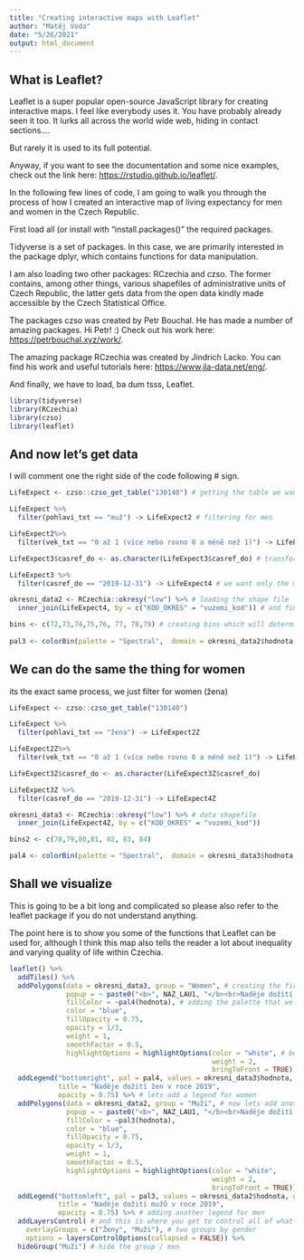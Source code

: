 ```yaml
---
title: "Creating interactive maps with Leaflet"
author: "Matěj Voda"
date: "5/26/2021"
output: html_document
---
```


## What is Leaflet? 

Leaflet is a super popular open-source JavaScript library for creating interactive maps. I feel like everybody uses it. You have probably already seen it too. It lurks all across the world wide web, hiding in contact sections.... 

But rarely it is used to its full potential. 

Anyway, if you want to see the documentation and some nice examples, check out the link here: <https://rstudio.github.io/leaflet/>. 

In the following few lines of code, I am going to walk you through the process of how I created an interactive map of living expectancy for men and women in the Czech Republic. 

First load all (or install with "install.packages()" the required packages.

Tidyverse is a set of packages. In this case, we are primarily interested in the package dplyr, which contains functions for data manipulation.

I am also loading two other packages: RCzechia and czso. The former contains, among other things, various shapefiles of administrative units of Czech Republic, the latter gets data from the open data kindly made accessible by the Czech Statistical Office. 

The packages czso was created by Petr Bouchal. He has made a number of amazing packages. Hi Petr! :) Check out his work here: <https://petrbouchal.xyz/work/>. 

The amazing package RCzechia was created by Jindrich Lacko. You can find his work and useful tutorials here:  <https://www.jla-data.net/eng/>.

And finally, we have to load, ba dum tsss, Leaflet. 

```r
library(tidyverse)
library(RCzechia)
library(czso)
library(leaflet)

```

## And now let's get data 

I will comment one the right side of the code following # sign. 

```r
LifeExpect <- czso::czso_get_table("130140") # getting the table we want from the open data 

LifeExpect %>% 
  filter(pohlavi_txt == "muž") -> LifeExpect2 # filtering for men

LifeExpect2%>% 
  filter(vek_txt == "0 až 1 (více nebo rovno 0 a méně než 1)") -> LifeExpect3 # filtering for life expectancy at birth 

LifeExpect3$casref_do <- as.character(LifeExpect3$casref_do) # transforming data so we can work with it 

LifeExpect3 %>% 
  filter(casref_do == "2019-12-31") -> LifeExpect4 # we want only the most recent data 

okresni_data2 <- RCzechia::okresy("low") %>% # loading the shape file
  inner_join(LifeExpect4, by = c("KOD_OKRES" = "vuzemi_kod")) # and finally, joining the shapefile with the data so that we can visualize it 

bins <- c(72,73,74,75,76, 77, 78,79) # creating bins which will determine the color palette 
    
pal3 <- colorBin(palette = "Spectral",  domain = okresni_data2$hodnota, bins = bins) # creating the color palette
```

## We can do the same the thing for women 

its the exact same process, we just filter for women (žena)

```r
LifeExpect <- czso::czso_get_table("130140")

LifeExpect %>% 
  filter(pohlavi_txt == "žena") -> LifeExpect2Z 

LifeExpect2Z%>% 
  filter(vek_txt == "0 až 1 (více nebo rovno 0 a méně než 1)") -> LifeExpect3Z

LifeExpect3Z$casref_do <- as.character(LifeExpect3Z$casref_do)

LifeExpect3Z %>% 
  filter(casref_do == "2019-12-31") -> LifeExpect4Z

okresni_data3 <- RCzechia::okresy("low") %>% # data shapefile
  inner_join(LifeExpect4Z, by = c("KOD_OKRES" = "vuzemi_kod")) 

bins2 <- c(78,79,80,81, 82, 83, 84)

pal4 <- colorBin(palette = "Spectral",  domain = okresni_data3$hodnota, bins = bins2)
```

## Shall we visualize

This is going to be a bit long and complicated so please also refer to the leaflet package if you do not understand anything. 

The point here is to show you some of the functions that Leaflet can be used for, although I think this map also tells the reader a lot about inequality and varying quality of life within Czechia. 

```r
leaflet() %>% 
  addTiles() %>% 
  addPolygons(data = okresni_data3, group = "Women", # creating the first group - women
              popup = ~ paste0("<b>", NAZ_LAU1, "</b><br>Naděje dožití žen: ", hodnota,  "<br>"), # popups will appear when you click on map tiles
              fillColor = ~pal4(hodnota), # adding the palette that we created before
              color = "blue",
              fillOpacity = 0.75,
              opacity = 1/3, 
              weight = 1, 
              smoothFactor = 0.5,
              highlightOptions = highlightOptions(color = "white", # because highlighting is cool
                                                  weight = 2,
                                                  bringToFront = TRUE))%>%
  addLegend("bottomright", pal = pal4, values = okresni_data3$hodnota, group = "Ženy", 
            title = "Naděje dožití žen v roce 2019",
            opacity = 0.75) %>% # lets add a legend for women
  addPolygons(data = okresni_data2, group = "Muži", # now lets add another group with men
              popup = ~ paste0("<b>", NAZ_LAU1, "</b><br>Naděje dožití mužů: ", hodnota, "<br>"),
              fillColor = ~pal3(hodnota),
              color = "blue",
              fillOpacity = 0.75,
              opacity = 1/3, 
              weight = 1, 
              smoothFactor = 0.5,
              highlightOptions = highlightOptions(color = "white", 
                                                  weight = 2,
                                                  bringToFront = TRUE))%>%
  addLegend("bottomleft", pal = pal3, values = okresni_data2$hodnota, group = "Muži", 
            title = "Naděje dožití mužů v roce 2019",
            opacity = 0.75) %>% # adding another legend for men
  addLayersControl( # and this is where you get to control all of what we put in before
    overlayGroups = c("Ženy", "Muži"), # two groups by gender
    options = layersControlOptions(collapsed = FALSE)) %>% 
  hideGroup("Muži") # hide the group / men
```